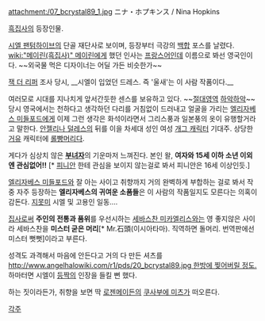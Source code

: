 attachment:/07_bcrystal89_1.jpg
ニナ・ホプキンス / Nina Hopkins

[[흑집사]]의 등장인물.

[[시엘 팬텀하이브]]의 단골 재단사로 보이며, 등장부터 극강의 [[백합]] 포스를 날렸다. [[wiki:"메이린(흑집사)" 메이린]]에게 했던 인사는 [[프랑스어]]인데 이름으로 봐선 영국인이다. ~~외국물 먹은 디자이너는 어딜 가든 비슷한가~~

[[잭 더 리퍼]] 조사 당시, __시엘이 입었던 드레스. 즉 '울새'는 이 사람 작품이다.__ 

여러모로 시대를 지나치게 앞서간듯한 센스를 보유하고 있다. ~~[[절대영역]] [[하악하악]]~~ 당시 영국에서는 천하다고 생각하던 다리를 거침없이 드러내고 얼굴을 가리는 [[엘리자베스 미들포드]]에게 이제 그런 생각은 화석이라면서 그리스풍과 일본풍의 옷이 유행할거라고 말한다. [[안젤리나 덜레스]]의 뒤를 이을 차세대 성인 여성 [[개그 캐릭터]] 기대주. 상당한 [[거유]] 캐릭터에 [[롤빵머리]]다.

게다가 심상치 않은 '''[[부녀자]]'''의 기운마저 느껴진다. 본인 왈, '''여자와 15세 이하 소년 이외엔 관심없어!!''' [* [[피니안]] 한테 관심을 보이지 않는걸로 봐서 피니안은 16세 이상인듯.]

[[엘리자베스 미들포드]]와 잘 아는 사이고 취향까지 거의 완벽하게 부합하는 걸로 봐서 작중 자주 등장하는 '''엘리자베스의 귀여운 소품들'''은 이 사람의 작품일지도 모른다는 의혹이 감돈다. [[지못미]] 시엘 및 고용인 일동….  

[[집사]]로써 '''주인의 전통과 품위'''를 우선시하는 [[세바스찬 미카엘리스]]와는 영 좋지않은 사이라 세바스찬을 '''미스터 굳은 머리'''[* Mr.石頭(이시아타마). 직역하면 돌머리. 번역판에선 미스터 뻣뻣]이라고 부른다.

성격도 과격해서 마음에 안든다고 거의 다 만든 셔츠를 [[http://www.angelhalowiki.com/r1/pds/20_bcrystal89.jpg 한방에 찢어버릴 정도.]] 하마터면 시엘이 [[등짝]]의 인장을 들킬 뻔 했다. 

하는 짓이라든가, 취향을 보면 딱 [[로젠메이든]]의 [[쿠사부에 미츠]]가 떠오른다. 

[[각주]]
